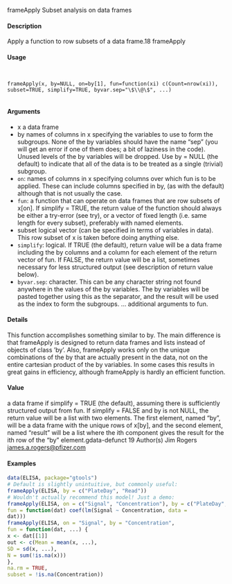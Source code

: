 frameApply
Subset analysis on data frames

#### Description

Apply a function to row subsets of a data frame.18
frameApply

#### Usage
<pre><code>

frameApply(x, by=NULL, on=by[1], fun=function(xi) c(Count=nrow(xi)),
subset=TRUE, simplify=TRUE, byvar.sep="\$\\@\$", ...)

</code></pre>
#### Arguments

* x a data frame
* by names of columns in x specifying the variables to use to form the subgroups. None of the by variables should have the name "sep" (you will get an error if one of them does; a bit of laziness in the code). Unused levels of the by variables
will be dropped. Use by = NULL (the default) to indicate that all of the data is to be treated as a single (trivial) subgroup.
* ``on``: names of columns in x specifying columns over which fun is to be applied.
These can include columns specified in by, (as with the default) although that is not usually the case.
* ``fun``: a function that can operate on data frames that are row subsets of x[on]. If simplify = TRUE, the return value of the function should always be either a
try-error (see try), or a vector of fixed length (i.e. same length for every subset), preferably with named elements.
* subset logical vector (can be specified in terms of variables in data). This row subset of x is taken before doing anything else.
* ``simplify``: logical. If TRUE (the default), return value will be a data frame including the by columns and a column for each element of the return vector of fun. If FALSE,
the return value will be a list, sometimes necessary for less structured output (see description of return value below).
* ``byvar.sep``: character. This can be any character string not found anywhere in the values of the by variables. The by variables will be pasted together using this as the
separator, and the result will be used as the index to form the subgroups.
... additional arguments to fun.

#### Details

This function accomplishes something similar to by. The main difference is that frameApply is designed to return data frames and lists instead of objects of class ’by’. Also, frameApply works
only on the unique combinations of the by that are actually present in the data, not on the entire cartesian product of the by variables. In some cases this results in great gains in efficiency, although
frameApply is hardly an efficient function.

#### Value

a data frame if simplify = TRUE (the default), assuming there is sufficiently structured output from fun. If simplify = FALSE and by is not NULL, the return value will be a list with two elements.
The first element, named "by", will be a data frame with the unique rows of x[by], and the second element, named "result" will be a list where the ith component gives the result for the ith row of the
"by" element.gdata-defunct
19
Author(s)
Jim Rogers <james.a.rogers@pfizer.com>

#### Examples
```r

data(ELISA, package="gtools")
# Default is slightly unintuitive, but commonly useful:
frameApply(ELISA, by = c("PlateDay", "Read"))
# Wouldn't actually recommend this model! Just a demo:
frameApply(ELISA, on = c("Signal", "Concentration"), by = c("PlateDay", "Read"),
fun = function(dat) coef(lm(Signal ~ Concentration, data =
dat)))
frameApply(ELISA, on = "Signal", by = "Concentration",
fun = function(dat, ...) {
x <- dat[[1]]
out <- c(Mean = mean(x, ...),
SD = sd(x, ...),
N = sum(!is.na(x)))
},
na.rm = TRUE,
subset = !is.na(Concentration))
```
